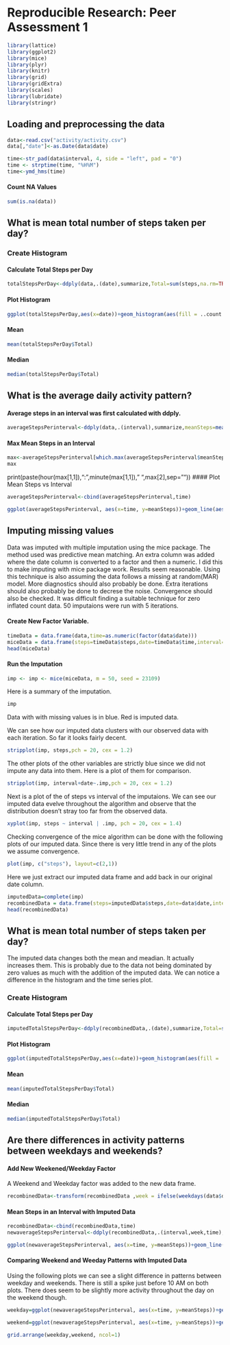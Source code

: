 # Reproducible Research: Peer Assessment 1
```r
library(lattice)
library(ggplot2)
library(mice)
library(plyr)
library(knitr)
library(grid)
library(gridExtra)
library(scales)
library(lubridate)
library(stringr)
```
## Loading and preprocessing the data
```r
data<-read.csv("activity/activity.csv")
data[,"date"]<-as.Date(data$date)

time<-str_pad(data$interval, 4, side = "left", pad = "0")
time <- strptime(time, "%H%M")
time<-ymd_hms(time)

```
#### Count NA Values
```r
sum(is.na(data))   
```
## What is mean total number of steps taken per day?
### Create Histogram

#### Calculate Total Steps per Day
```r
totalStepsPerDay<-ddply(data,.(date),summarize,Total=sum(steps,na.rm=TRUE))
```

#### Plot Histogram 
```r
ggplot(totalStepsPerDay,aes(x=date))+geom_histogram(aes(fill = ..count..,weight=Total),binwidth = 1)
```

#### Mean
```r
mean(totalStepsPerDay$Total)
```
#### Median
```r
median(totalStepsPerDay$Total)
```


## What is the average daily activity pattern?

#### Average steps in an interval was first calculated with ddply.
```r
averageStepsPerinterval<-ddply(data,.(interval),summarize,meanSteps=mean(steps,na.rm=TRUE))
```
#### Max Mean Steps in an Interval
```r
max<-averageStepsPerinterval[which.max(averageStepsPerinterval$meanSteps),]
max
```
print(paste(hour(max[1,1]),":",minute(max[1,1])," ",max[2],sep=""))
#### Plot Mean Steps vs Interval
```r
averageStepsPerinterval<-cbind(averageStepsPerinterval,time)
```
```r
ggplot(averageStepsPerinterval, aes(x=time, y=meanSteps))+geom_line(aes(colour = meanSteps),size=1)+scale_colour_gradient(high="#56B4E9",low="#D55E00")+ scale_x_datetime(labels = date_format("%H%M"),breaks = date_breaks("5 hour"))+xlab("interval")
```

## Imputing missing values

Data was imputed with multiple imputation using the mice package. The method used was predictive mean matching. An extra column was added where the date column is converted to a factor and then a numeric. I did this to make imputing with mice package work. Results seem reasonable. Using this technique is also assuming the data follows a missing at random(MAR) model. More diagnostics should also probably be done. Extra iterations should also probably be done to decrese the noise. Convergence should also be checked. It was difficult finding a suitable technique for zero inflated count data. 50 imputaions were run with 5 iterations.

#### Create New Factor Variable.
```r
timeData = data.frame(data,time=as.numeric(factor(data$date)))
miceData = data.frame(steps=timeData$steps,date=timeData$time,interval=timeData$interval)
head(miceData)
```
#### Run the Imputation
```r
imp <- imp <- mice(miceData, m = 50, seed = 23109)
```

Here is a summary of the imputation.
```r
imp
```


Data with with missing values is in blue. Red is imputed data. 

We can see how our imputed data clusters with our observed data with each iteration. So far it looks fairly decent.

```r
stripplot(imp, steps,pch = 20, cex = 1.2)
```
The other plots of the other variables are strictly blue since we did not impute any data into them.  Here is a plot of them for comparison.
```r
stripplot(imp, interval+date~.imp,pch = 20, cex = 1.2)
```
Next is a plot of the of steps vs interval of the imputaions. We can see our imputed data evelve throughout the algorithm and observe that the distribution doesn't stray too far from the observed data.

```r
xyplot(imp, steps ~ interval | .imp, pch = 20, cex = 1.4)
```
Checking convergence of the mice algorithm can be done with the following plots of our imputed data. Since there is very little trend in any of the plots we assume convergence.
```r
plot(imp, c("steps"), layout=c(2,1))
```
Here we just extract our imputed data frame and add back in our original date column.
```r
imputedData=complete(imp)
recombinedData = data.frame(steps=imputedData$steps,date=data$date,interval=imputedData$interval)
head(recombinedData)
```
## What is mean total number of steps taken per day?
The imputed data changes both the mean and meadian. It actually increases them. This is probably due to the data not being dominated by zero values as much with the addition of the imputed data. We can notice a difference in the histogram and the time series plot.

### Create Histogram

#### Calculate Total Steps per Day
```r
imputedTotalStepsPerDay<-ddply(recombinedData,.(date),summarize,Total=sum(steps))
```

#### Plot Histogram 
```r
ggplot(imputedTotalStepsPerDay,aes(x=date))+geom_histogram(aes(fill = ..count..,weight=Total),binwidth = 1)
```

#### Mean
```r
mean(imputedTotalStepsPerDay$Total)
```
#### Median
```r
median(imputedTotalStepsPerDay$Total)
```
## Are there differences in activity patterns between weekdays and weekends?

#### Add New Weekened/Weekday Factor
A Weekend and Weekday factor was added to the new data frame.
```r
recombinedData<-transform(recombinedData ,week = ifelse(weekdays(data$date) %in% c('Sunday','Saturday') ,"Weekend","Weekday" ))
```

#### Mean Steps in an Interval with Imputed Data
```r
recombinedData<-cbind(recombinedData,time)
newaverageStepsPerinterval<-ddply(recombinedData,.(interval,week,time),summarize,meanSteps=mean(steps))

```

```r
ggplot(newaverageStepsPerinterval, aes(x=time, y=meanSteps))+geom_line(aes(colour = meanSteps),size=1)+scale_colour_gradient(high="#56B4E9",low="#D55E00")+ scale_x_datetime(labels = date_format("%H%M"),breaks = date_breaks("5 hour"))+xlab("interval")
```
#### Comparing Weekend and Weeday Patterns with Imputed Data

Using the following plots we can see a slight difference in patterns between weekday and weekends. There is still a spike just before 10 AM on both plots. There does seem to be slightly more activity throughout the day on the weekend though.
```r
weekday=ggplot(newaverageStepsPerinterval, aes(x=time, y=meanSteps))+geom_line(aes(colour = meanSteps),size=1,subset=.(week == 'Weekday'))+scale_colour_gradient(high="#56B4E9",low="#D55E00")+ ggtitle("Weekday")+ scale_x_datetime(labels = date_format("%H%M"),breaks = date_breaks("5 hour"))+xlab("interval")
```
```r
weekend=ggplot(newaverageStepsPerinterval, aes(x=time, y=meanSteps))+geom_line(aes(colour = meanSteps),size=1,subset=.(week == 'Weekend'))+scale_colour_gradient(high="#56B4E9",low="#D55E00")+ ggtitle("Weekend")+ scale_x_datetime(labels = date_format("%H%M"),breaks = date_breaks("5 hour"))+xlab("interval")
```
```r
grid.arrange(weekday,weekend, ncol=1)
```